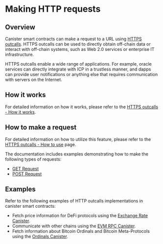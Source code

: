 # Making HTTP requests

## Overview 

Canister smart contracts can make a request to a URL using [HTTPS outcalls](https://internetcomputer.org/https-outcalls). HTTPS outcalls can be used to directly obtain off-chain data or interact with off-chain systems, such as Web 2.0 services or enterprise IT infrastructure.

HTTPS outcalls enable a wide range of applications. For example, oracle services can directly integrate with ICP in a trustless manner, and dapps can provide user notifications or anything else that requires communication with servers on the Internet.

## How it works

For detailed information on how it works, please refer to the [HTTPS outcalls - How it works](./https-outcalls-how-it-works.md).

## How to make a request

For detailed information on how to utilize this feature, please refer to the [HTTPS outcalls - How to use](./https-outcalls-how-to-use.md) page.

The documentation includes examples demonstrating how to make the following types of requests:
- [GET Request](./https-outcalls-get.mdx)
- [POST Request](./https-outcalls-post.mdx)

## Examples

Refer to the following examples of HTTP outcalls implementations in canister smart contracts:

- Fetch price information for DeFi protocols using the [Exchange Rate Canister](https://github.com/dfinity/exchange-rate-canister).
- Communicate with other chains using the [EVM RPC Canister](https://github.com/internet-computer-protocol/evm-rpc-canister).
- Fetch information about Bitcoin Ordinals and Bitcoin Meta-Protocols using the [Ordinals Canister](https://github.com/sardariuss/ordinals_canister).
